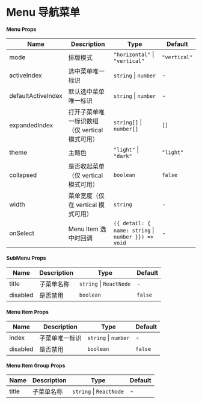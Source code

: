 
# Menu 导航菜单

<Horizontal />
<Dark />
<Sub />
<Group />
<Vertical />
<Collapsed />

### Menu Props

| Name               | Description                                    | Type                                                | Default      |
| ------------------ | ---------------------------------------------- | --------------------------------------------------- | ------------ |
| mode               | 排版模式                                       | `"horizontal"` \| `"vertical"`                      | `"vertical"` |
| activeIndex        | 选中菜单唯一标识                               | `string` \| `number`                                | -            |
| defaultActiveIndex | 默认选中菜单唯一标识                           | `string` \| `number`                                | -            |
| expandedIndex      | 打开子菜单唯一标识数组（仅 vertical 模式可用） | `string[]` \| `number[]`                            | `[]`         |
| theme              | 主题色                                         | `"light"` \| `"dark"`                               | `"light"`    |
| collapsed          | 是否收起菜单（仅 vertical 模式可用）           | `boolean`                                           | `false`      |
| width              | 菜单宽度（仅在 vertical 模式可用）             | `string`                                            | -            |
| onSelect           | Menu Item 选中时回调                           | `({ detail: { name: string` \| `number }}) => void` | -            |

### SubMenu Props

| Name     | Description | Type                    | Default |
| -------- | ----------- | ----------------------- | ------- |
| title    | 子菜单名称  | `string` \| `ReactNode` | -       |
| disabled | 是否禁用    | `boolean`               | `false` |

### Menu Item Props

| Name     | Description    | Type                 | Default |
| -------- | -------------- | -------------------- | ------- |
| index    | 子菜单唯一标识 | `string` \| `number` | -       |
| disabled | 是否禁用       | `boolean`            | `false` |

### Menu Item Group Props

| Name  | Description | Type                    | Default |
| ----- | ----------- | ----------------------- | ------- |
| title | 子菜单名称  | `string` \| `ReactNode` | -       |
